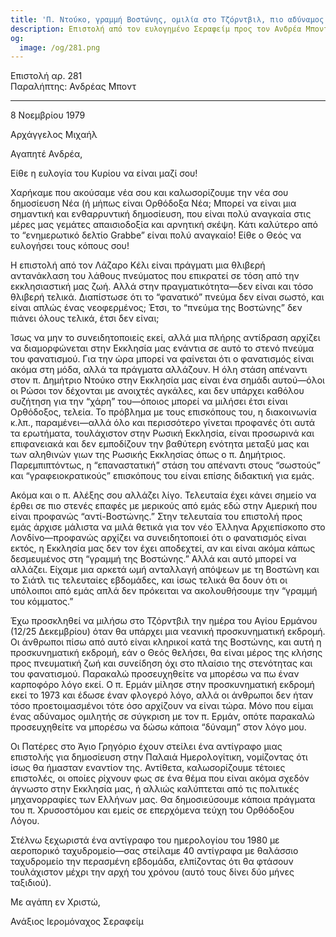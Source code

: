 ```yaml
---
title: 'Π. Ντούκο, γραμμή Βοστώνης, ομιλία στο Τζόρντβιλ, πιο αδύναμος ομιλητής'
description: Επιστολή από τον ευλογημένο Σεραφείμ προς τον Ανδρέα Μποντ.
og:
  image: /og/281.png
---
```


<div style={{textAlign:'right', fontFamily:'monospace'}}>Επιστολή αρ. 281</div>
<div style={{textAlign:'left', fontFamily:'monospace'}}>Παραλήπτης: Ανδρέας Μποντ</div>

---

8 Νοεμβρίου 1979

Αρχάγγελος Μιχαήλ

Αγαπητέ Ανδρέα,

Είθε η ευλογία του Κυρίου να είναι μαζί σου!

Χαρήκαμε που ακούσαμε νέα σου και καλωσορίζουμε την νέα σου δημοσίευση Νέα (ή μήπως είναι Ορθόδοξα Νέα; Μπορεί να είναι μια σημαντική και ενθαρρυντική δημοσίευση, που είναι πολύ αναγκαία στις μέρες μας γεμάτες απαισιοδοξία και αρνητική σκέψη. Κάτι καλύτερο από το “ενημερωτικό δελτίο Grabbe” είναι πολύ αναγκαίο! Είθε ο Θεός να ευλογήσει τους κόπους σου!

Η επιστολή από τον Λάζαρο Κέλι είναι πράγματι μια θλιβερή αντανάκλαση του λάθους πνεύματος που επικρατεί σε τόση από την εκκλησιαστική μας ζωή. Αλλά στην πραγματικότητα—δεν είναι και τόσο θλιβερή τελικά. Διαπίστωσε ότι το “φανατικό” πνεύμα δεν είναι σωστό, και είναι απλώς ένας νεοφερμένος; Έτσι, το “πνεύμα της Βοστώνης” δεν πιάνει όλους τελικά, έτσι δεν είναι;

Ίσως να μην το συνειδητοποιείς εκεί, αλλά μια πλήρης αντίδραση αρχίζει να διαμορφώνεται στην Εκκλησία μας ενάντια σε αυτό το στενό πνεύμα του φανατισμού. Για την ώρα μπορεί να φαίνεται ότι ο φανατισμός είναι ακόμα στη μόδα, αλλά τα πράγματα αλλάζουν. Η όλη στάση απέναντι στον π. Δημήτριο Ντούκο στην Εκκλησία μας είναι ένα σημάδι αυτού—όλοι οι Ρώσοι τον δέχονται με ανοιχτές αγκάλες, και δεν υπάρχει καθόλου συζήτηση για την “χάρη” του—όποιος μπορεί να μιλήσει έτσι είναι Ορθόδοξος, τελεία. Το πρόβλημα με τους επισκόπους του, η διακοινωνία κ.λπ., παραμένει—αλλά όλο και περισσότερο γίνεται προφανές ότι αυτά τα ερωτήματα, τουλάχιστον στην Ρωσική Εκκλησία, είναι προσωρινά και επιφανειακά και δεν εμποδίζουν την βαθύτερη ενότητα μεταξύ μας και των αληθινών γιων της Ρωσικής Εκκλησίας όπως ο π. Δημήτριος. Παρεμπιπτόντως, η “επαναστατική” στάση του απέναντι στους “σωστούς” και “γραφειοκρατικούς” επισκόπους του είναι επίσης διδακτική για εμάς.

Ακόμα και ο π. Αλέξης σου αλλάζει λίγο. Τελευταία έχει κάνει σημείο να έρθει σε πιο στενές επαφές με μερικούς από εμάς εδώ στην Αμερική που είναι προφανώς “αντί-Βοστώνης.” Στην τελευταία του επιστολή προς εμάς άρχισε μάλιστα να μιλά θετικά για τον νέο Έλληνα Αρχιεπίσκοπο στο Λονδίνο—προφανώς αρχίζει να συνειδητοποιεί ότι ο φανατισμός είναι εκτός, η Εκκλησία μας δεν τον έχει αποδεχτεί, αν και είναι ακόμα κάπως δεσμευμένος στη “γραμμή της Βοστώνης.” Αλλά και αυτό μπορεί να αλλάζει. Είχαμε μια αρκετά ωμή ανταλλαγή απόψεων με τη Βοστώνη και το Σιάτλ τις τελευταίες εβδομάδες, και ίσως τελικά θα δουν ότι οι υπόλοιποι από εμάς απλά δεν πρόκειται να ακολουθήσουμε την “γραμμή του κόμματος.”

Έχω προσκληθεί να μιλήσω στο Τζόρντβιλ την ημέρα του Αγίου Ερμάνου (12/25 Δεκεμβρίου) όταν θα υπάρχει μια νεανική προσκυνηματική εκδρομή. Οι άνθρωποι πίσω από αυτό είναι κληρικοί κατά της Βοστώνης, και αυτή η προσκυνηματική εκδρομή, εάν ο Θεός θελήσει, θα είναι μέρος της κλήσης προς πνευματική ζωή και συνείδηση όχι στο πλαίσιο της στενότητας και του φανατισμού. Παρακαλώ προσευχηθείτε να μπορέσω να πω έναν καρποφόρο λόγο εκεί. Ο π. Ερμάν μίλησε στην προσκυνηματική εκδρομή εκεί το 1973 και έδωσε έναν φλογερό λόγο, αλλά οι άνθρωποι δεν ήταν τόσο προετοιμασμένοι τότε όσο αρχίζουν να είναι τώρα. Μόνο που είμαι ένας αδύναμος ομιλητής σε σύγκριση με τον π. Ερμάν, οπότε παρακαλώ προσευχηθείτε να μπορέσω να δώσω κάποια “δύναμη” στον λόγο μου.

Οι Πατέρες στο Άγιο Γρηγόριο έχουν στείλει ένα αντίγραφο μιας επιστολής για δημοσίευση στην Παλαιά Ημερολογίτικη, νομίζοντας ότι ίσως θα ήμασταν εναντίον της. Αντίθετα, καλωσορίζουμε τέτοιες επιστολές, οι οποίες ρίχνουν φως σε ένα θέμα που είναι ακόμα σχεδόν άγνωστο στην Εκκλησία μας, ή αλλιώς καλύπτεται από τις πολιτικές μηχανορραφίες των Ελλήνων μας. Θα δημοσιεύσουμε κάποια πράγματα του π. Χρυσοστόμου και εμείς σε επερχόμενα τεύχη του Ορθόδοξου Λόγου.

Στέλνω ξεχωριστά ένα αντίγραφο του ημερολογίου του 1980 με αεροπορικό ταχυδρομείο—σας στείλαμε 40 αντίγραφα με θαλάσσιο ταχυδρομείο την περασμένη εβδομάδα, ελπίζοντας ότι θα φτάσουν τουλάχιστον μέχρι την αρχή του χρόνου (αυτό τους δίνει δύο μήνες ταξιδιού).

Με αγάπη εν Χριστώ,

Ανάξιος Ιερομόναχος Σεραφείμ